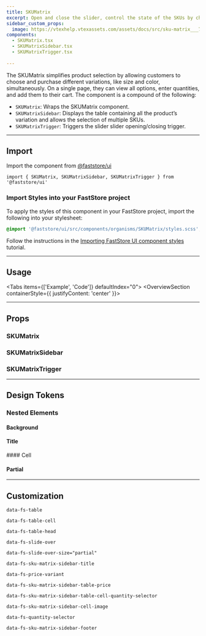 ```yaml
---
title: SKUMatrix
excerpt: Open and close the slider, control the state of the SKUs by changing the quantity of items to be added to the cart and returning the list of product variations
sidebar_custom_props:
  image: https://vtexhelp.vtexassets.com/assets/docs/src/sku-matrix___747ffd8a2b4d421e964e1a684226b552.png
components:
  - SKUMatrix.tsx
  - SKUMatrixSidebar.tsx
  - SKUMatrixTrigger.tsx
 
---
```


The SKUMatrix simplifies product selection by allowing customers to choose and purchase different variations, like size and color, simultaneously. On a single page, they can view all options, enter quantities, and add them to their cart. The component is a compound of the following:

- `SKUMatrix`: Wraps the SKUMatrix component.
- `SKUMatrixSidebar`: Displays the table containing all the product’s variation and allows the selection of multiple SKUs.
- `SKUMatrixTrigger`: Triggers the slider slider opening/closing trigger.

---

## Import

Import the component from [@faststore/ui](https://developers.vtex.com/docs/guides/faststore/components-index)

```tsx
import { SKUMatrix, SKUMatrixSidebar, SKUMatrixTrigger } from '@faststore/ui'
```

### Import Styles into your FastStore project

To apply the styles of this component in your FastStore project, import the following into your stylesheet:

```scss
@import '@faststore/ui/src/components/organisms/SKUMatrix/styles.scss';
```

Follow the instructions in the [Importing FastStore UI component styles](https://developers.vtex.com/docs/guides/faststore/using-themes-importing-ui-components-styles) tutorial.

---

## Usage

<Tabs items={['Example', 'Code']} defaultIndex="0">
  <Tab>
    <OverviewSection containerStyle={{ justifyContent: 'center' }}>
     
    
  </Tab>
</Tabs>

---

## Props

### SKUMatrix

<ComponentPropsSection component="SKUMatrix" />

### SKUMatrixSidebar

<ComponentPropsSection component="SKUMatrixSidebar" />

### SKUMatrixTrigger

<ComponentPropsSection component="SKUMatrixTrigger" />

---

## Design Tokens

### Nested Elements

#### Background

<TokenTable>
  <TokenRow
    token="--fs-sku-matrix-sidebar-bkg-color"
    value=var(--fs-color-body-bkg)"
  />
</TokenTable>  

#### Title

<TokenTable>    
<TokenRow
    token="--fs-sku-matrix-sidebar-title-size"
    value="var(--fs-text-size-6)"
  />
  <TokenRow
    token="--fs-sku-matrix-sidebar-title-text-weight"
    value="var(--fs-text-weight-semibold)"
  />
</TokenTable>  
#### Cell

<TokenTable>  
<TokenRow
    token="--fs-sku-matrix-sidebar-table-cell-font-size"
    value="var(--fs-text-size-tiny)"
  />
  <TokenRow
    token="--fs-sku-matrix-sidebar-table-cell-text-weight"
    value="var(--fs-text-weight-medium)"
  />
</TokenTable>

#### Partial

<TokenTable>  
<TokenRow
    token="--fs-sku-matrix-slide-over-partial-gap"
    value="calc(2 * var(--fs-grid-padding))"
  />
 <TokenRow
    token="--fs-sku-matrix-slide-over-partial-width-mobile"
    value="calc(100vw - var(--fs-sku-matrix-slide-over-partial-gap))"
  />
</TokenTable>

---

## Customization

`data-fs-table`

`data-fs-table-cell`

`data-fs-table-head`

`data-fs-slide-over`

`data-fs-slide-over-size="partial"`

`data-fs-sku-matrix-sidebar-title`

`data-fs-price-variant`

`data-fs-sku-matrix-sidebar-table-price`

`data-fs-sku-matrix-sidebar-table-cell-quantity-selector`

`data-fs-sku-matrix-sidebar-cell-image`

`data-fs-quantity-selector`

`data-fs-sku-matrix-sidebar-footer`
